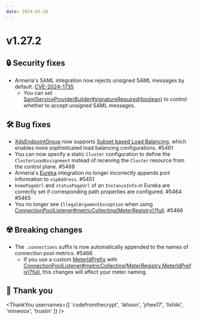 ```yaml
---
date: 2024-02-26
---
```


# v1.27.2

## 🔒 Security fixes

- Armeria's SAML integration now rejects unsigned SAML messages by default. [CVE-2024-1735](https://github.com/line/armeria/security/advisories/GHSA-4m6j-23p2-8c54)
  - You can set [SamlServiceProviderBuilder#signatureRequired(boolean)](type) to control whether to accept unsigned SAML messages.

## 🛠️ Bug fixes

- [XdsEndpointGroup](type) now supports [Subset based Load Balancing](https://www.envoyproxy.io/docs/envoy/latest/intro/arch_overview/upstream/load_balancing/subsets),
  which enables more sophisticated load balancing configurations. #5461
- You can now specify a static `Cluster` configuration to define the `ClusterLoadAssignment` instead of receiving
  the `Cluster` resource from the control plane. #5468
- Armeria's [Eureka](https://github.com/Netflix/eureka) integration no longer incorrectly appends
  port information to `vipAddress`. #5451
- `homePageUrl` and `statusPageUrl` of an `InstanceInfo` in Eureka are correctly set if corresponding path properties are configured. #5464 #5465
- You no longer see `IllegalArgumentException` when using [ConnectionPoolListener#metricCollecting(MeterRegistry)?full](type). #5466

## ☢️ Breaking changes

- The `.connections` suffix is now automatically appended to the names of connection pool metrics. #5466
  - If you use a custom [MeterIdPrefix](type) with [ConnectionPoolListener#metricCollecting(MeterRegistry,MeterIdPrefix)?full](type), 
    this changes will affect your meter naming.

## 🙇 Thank you

<ThankYou usernames={[
  'codefromthecrypt',
  'ikhoon',
  'jrhee17',
  'lishiki',
  'minwoox',
  'trustin'
]} />
